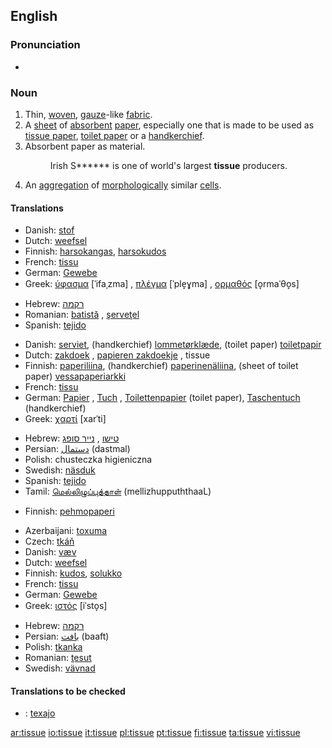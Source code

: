 ==English==

===Pronunciation===
*{{audio|en-us-tissue.ogg|Audio (US)}}

===Noun===
{{en-noun}}

# Thin, [[woven]], [[gauze]]-like [[fabric]].
# A [[sheet]] of [[absorbent]] [[paper]], especially one that is made to be used as [[tissue paper]], [[toilet paper]] or a [[handkerchief]].
# Absorbent paper as material.
#:Irish S****** is one of world's largest '''tissue''' producers.
# {{biology}} An [[aggregation]] of [[morphological]]ly similar [[cell]]s.

====Translations====
{{trans-top|woven fabric}}
*Danish: [[stof]]
*Dutch: [[weefsel]] {{n}}
*Finnish: [[harsokangas]], [[harsokudos]]
*French: [[tissu]] {{m}}
*German: [[Gewebe]] {{n}}
*Greek: [[ύφασμα]] [ˈifaˌzma] {{n}}, [[πλέγμα]] [ˈple̞ɣma] {{n}}, [[ορμαθός]] [o̞rmaˈθo̞s] {{m}}
{{trans-mid}}
*Hebrew: [[רקמה]] {{f}}
*Romanian: [[batistă]] {{f}}, [[şerveţel]] {{n}}
*Spanish: [[tejido]] {{m}}
{{trans-bottom}}

{{trans-top|sheet of absorbent paper}}
*Danish: [[serviet]], (handkerchief) [[lommetørklæde]], (toilet paper) [[toiletpapir]]
*Dutch: [[zakdoek]] {{m}}, [[papieren zakdoekje]] {{n}}, tissue {{m}}
*Finnish: [[paperiliina]], (handkerchief) [[paperinenäliina]], (sheet of toilet paper) [[vessapaperiarkki]]
*French: [[tissu]] {{m}}
*German: [[Papier]] {{n}}, [[Tuch]] {{n}}, [[Toilettenpapier]] {{n}} (toilet paper), [[Taschentuch]] {{n}} (handkerchief)
*Greek: [[χαρτί]] [xarˈti] {{n}}
{{trans-mid}}
*Hebrew: [[טישו]] {{m}}, [[נייר סופג]] {{m}}
*Persian: [[دستمال]] (dastmal)
*Polish: chusteczka higieniczna {{f}}
*Swedish: [[näsduk]] {{c}}
*Spanish: [[tejido]] {{m}}
*Tamil: [[மெல்லிழுப்புத்தாள் ]] (mellizhuppuththaaL)
{{trans-bottom}}

{{trans-top|paper material}}
*Finnish: [[pehmopaperi]]
{{trans-mid}}
{{trans-bottom}}

{{trans-top|(''biology'')}}
*Azerbaijani: [[toxuma]]
*Czech: [[tkáň]] {{f}}
*Danish: [[væv]] {{n}}
*Dutch: [[weefsel]] {{n}}
*Finnish: [[kudos]], [[solukko]]
*French: [[tissu]] {{m}}
*German: [[Gewebe]] {{n}}
*Greek: [[ιστός]] [iˈsto̞s] {{m}}
{{trans-mid}}
*Hebrew: [[רקמה]] {{f}}
*Persian: [[بافت]] (baaft)
*Polish: [[tkanka]] {{f}}
*Romanian: [[ţesut]] {{n}}
*Swedish: [[vävnad]] {{c}}
{{trans-bottom}}

====Translations to be checked====
{{checktrans}}
*{{ttbc|Ido}}: [[texajo]]

[[ar:tissue]]
[[io:tissue]]
[[it:tissue]]
[[pl:tissue]]
[[pt:tissue]]
[[fi:tissue]]
[[ta:tissue]]
[[vi:tissue]]